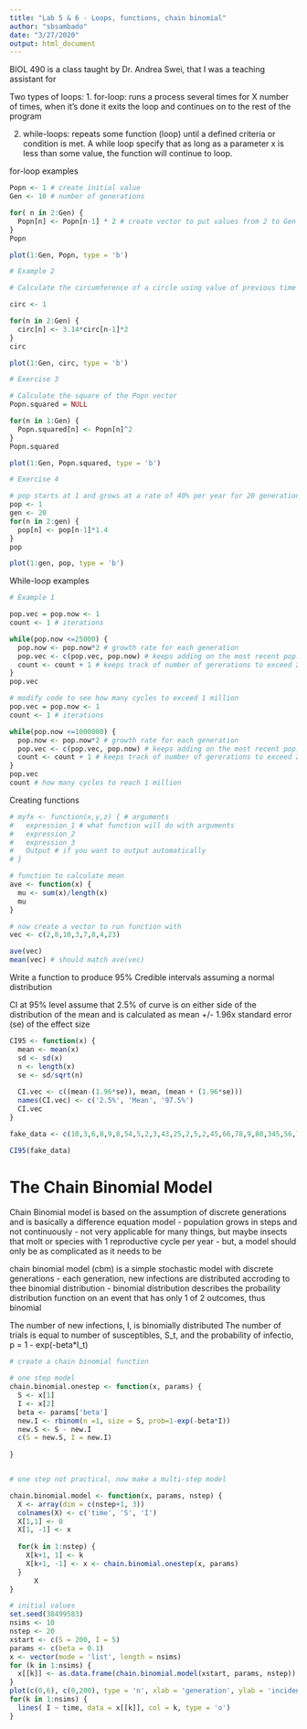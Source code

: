 ```yaml
---
title: "Lab 5 & 6 - Loops, functions, chain binomial"
author: "sbsambado"
date: "3/27/2020"
output: html_document
---
```


BIOL 490 is a class taught by Dr. Andrea Swei, that I was a teaching assistant for

Two types of loops:
1. for-loop: runs a process several times for X number of times, when it's done it exits the loop and continues on to the rest of the program

2. while-loops: repeats some function (loop) until a defined criteria or condition is met. A while loop specify that as long as a parameter x is less than some value, the function will continue to loop.

for-loop examples
```r
Popn <- 1 # create initial value
Gen <- 10 # number of generations

for( n in 2:Gen) {
  Popn[n] <- Popn[n-1] * 2 # create vector to put values from 2 to Gen
}
Popn

plot(1:Gen, Popn, type = 'b')

# Example 2

# Calculate the circumference of a circle using value of previous time point

circ <- 1 

for(n in 2:Gen) {
  circ[n] <- 3.14*circ[n-1]*2
}
circ

plot(1:Gen, circ, type = 'b')

# Exercise 3

# Calculate the square of the Popn vector
Popn.squared = NULL

for(n in 1:Gen) {
  Popn.squared[n] <- Popn[n]^2
}
Popn.squared

plot(1:Gen, Popn.squared, type = 'b')

# Exercise 4

# pop starts at 1 and grows at a rate of 40% per year for 20 generations
pop <- 1
gen <- 20
for(n in 2:gen) {
  pop[n] <- pop[n-1]*1.4
}
pop

plot(1:gen, pop, type = 'b')
```


While-loop examples
```r
# Example 1

pop.vec = pop.now <- 1
count <- 1 # iterations

while(pop.now <=25000) {
  pop.now <- pop.now*2 # growth rate for each generation
  pop.vec <- c(pop.vec, pop.now) # keeps adding on the most recent pop.now
  count <- count + 1 # keeps track of number of gererations to exceed 2500
}
pop.vec

# modify code to see how many cycles to exceed 1 million
pop.vec = pop.now <- 1
count <- 1 # iterations

while(pop.now <=1000000) {
  pop.now <- pop.now*2 # growth rate for each generation
  pop.vec <- c(pop.vec, pop.now) # keeps adding on the most recent pop.now
  count <- count + 1 # keeps track of number of gererations to exceed 2500
}
pop.vec
count # how many cycles to reach 1 million

```

Creating functions
```r
# myfx <- function(x,y,z) { # arguments
#   expression_1 # what function will do with arguments
#   expression_2
#   expression_3
#   Output # if you want to output automatically
# }

# function to calculate mean
ave <- function(x) {
  mu <- sum(x)/length(x)
  mu
}

# now create a vector to run function with
vec <- c(2,8,10,3,7,8,4,23)

ave(vec)
mean(vec) # should match ave(vec)
```

Write a function to produce 95% Credible intervals assuming a normal distribution

CI at 95% level assume that 2.5% of curve is on either side of the distribution of the mean and is calculated as mean +/- 1.96x standard error (se) of the effect size
```r
CI95 <- function(x) {
  mean <- mean(x)
  sd <- sd(x)
  n <- length(x)
  se <- sd/sqrt(n)
  
  CI.vec <- c((mean-(1.96*se)), mean, (mean + (1.96*se)))
  names(CI.vec) <- c('2.5%', 'Mean', '97.5%')
  CI.vec
}

fake_data <- c(10,3,6,8,9,8,54,5,2,3,43,25,2,5,2,45,66,78,9,80,345,56,7,8,9)

CI95(fake_data)
```

# The Chain Binomial Model
Chain Binomial model is based on the assumption of discrete generations and is basically a difference equation model
- population grows in steps and not continuously
- not very applicable for many things, but maybe insects that molt or species with 1 reproductive cycle per year
- but, a model should only be as complicated as it needs to be

chain binomial model (cbm) is a simple stochastic model with discrete generations
- each generation, new infections are distributed accroding to thee binomial distribution 
- binomial distribution describes the probaility distribution function on an event that has only  1 of 2 outcomes, thus binomial

The number of new infections, I, is binomially distributed
The number of trials is equal to number of susceptibles, S_t, and the probability of infectio, p = 1 - exp(-beta*I_t)
```r
# create a chain binomial function

# one step model
chain.binomial.onestep <- function(x, params) {
  S <- x[1]
  I <- x[2]
  beta <- params['beta']
  new.I <- rbinom(n =1, size = S, prob=1-exp(-beta*I))
  new.S <- S - new.I
  c(S = new.S, I = new.I)
  
}


# one step not practical, now make a multi-step model

chain.binomial.model <- function(x, params, nstep) {  
  X <- array(dim = c(nstep+1, 3))
  colnames(X) <- c('time', 'S', 'I')
  X[1,1] <- 0
  X[1, -1] <- x
  
  for(k in 1:nstep) {
    X[k+1, 1] <- k
    X[k+1, -1] <- x <- chain.binomial.onestep(x, params)
  }
      X
}

# initial values
set.seed(38499583)
nsims <- 10
nstep <- 20
xstart <- c(S = 200, I = 5)
params <- c(beta = 0.1)
x <- vector(mode = 'list', length = nsims)
for (k in 1:nsims) {
  x[[k]] <- as.data.frame(chain.binomial.model(xstart, params, nstep))
}
plot(c(0,6), c(0,200), type = 'n', xlab = 'generation', ylab = 'incidence')
for(k in 1:nsims) {
  lines( I ~ time, data = x[[k]], col = k, type = 'o')
}


```

